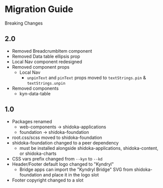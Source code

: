 
<Meta title="Migration Guide" />

# Migration Guide

Breaking Changes

## 2.0

- Removed BreadcrumbItem component
- Removed Data table ellipsis prop
- Local Nav component redesigned
- Removed component props
  - Local Nav
    - `unpinText` and `pinText` props moved to `textStrings.pin` & `textStrings.unpin`
- Removed components
  - kyn-data-table

## 1.0

- Packages renamed
  - web-components -> shidoka-applications
  - foundation -> shidoka-foundation
- root.css/scss moved to shidoka-foundation
- shidoka-foundation changed to a peer dependency
  - must be installed alongside shidoka-applications, shidoka-content, or shidoka-charts
- CSS vars prefix changed from `--kyn` to `--kd`
- Header/Footer default logo changed to "Kyndryl"
  - Bridge apps can import the "Kyndryl Bridge" SVG from shidoka-foundation and place it in the logo slot
- Footer copyright changed to a slot
